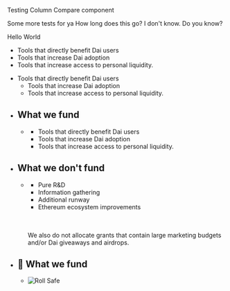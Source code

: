 Testing Column Compare component 

Some more tests for ya How long does this go? I don't know. Do you know? 

<Column>

Hello World

</Column>


<Column>

<Box>

- Tools that directly benefit Dai users
- Tools that increase Dai adoption
- Tools that increase access to personal liquidity.

</Box>

- Tools that directly benefit Dai users
	- Tools that increase Dai adoption
	- Tools that increase access to personal liquidity.

</Column>



<Column>

- ## What we fund
	- <Box>

		- Tools that directly benefit Dai users
		- Tools that increase Dai adoption
		- Tools that increase access to personal liquidity.

	  </Box>


- ## What we don't fund
	- <Box>

		- Pure R&D
		- Information gathering 
		- Additional runway
		- Ethereum ecosystem improvements
		<br/>
		<br/>
		
		We also do not allocate grants that contain large marketing budgets and/or Dai giveaways and airdrops.

	  </Box>


</Column>


<Column>

- ## 🤔 What we fund
	- <Box>

		![Roll Safe](https://i.kym-cdn.com/entries/icons/mobile/000/022/138/highresrollsafe.jpg)

	  </Box>

</Column>
